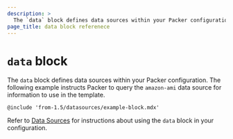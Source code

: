 ```yaml
---
description: >
  The `data` block defines data sources within your Packer configuration. Learn how to configure `data` blocks. 
page_title: data block referenece
---
```


# `data` block

The `data` block defines data sources within your Packer configuration. The following example instructs Packer to query the `amazon-ami` data source for information to use in the template.

`@include 'from-1.5/datasources/example-block.mdx'`

Refer to [Data Sources](/packer/docs/templates/hcl_templates/datasources) for instructions about using the `data` block in your configuration. 
